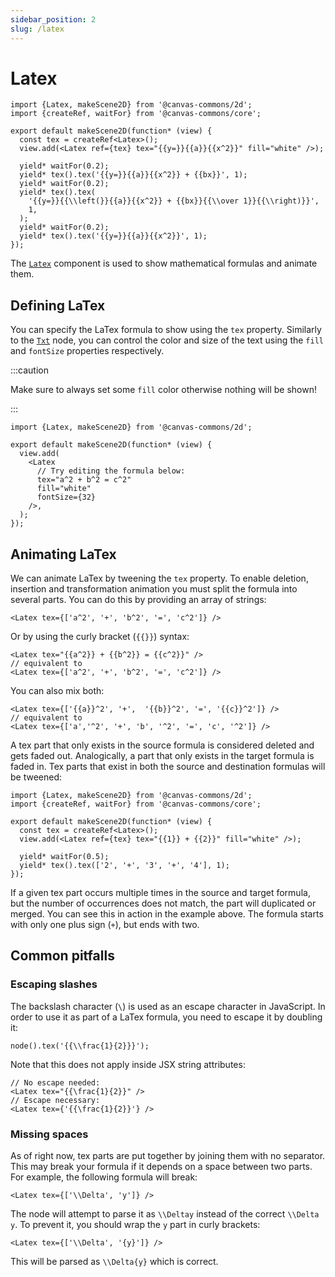 ```yaml
---
sidebar_position: 2
slug: /latex
---
```


# Latex

```tsx editor mode=preview
import {Latex, makeScene2D} from '@canvas-commons/2d';
import {createRef, waitFor} from '@canvas-commons/core';

export default makeScene2D(function* (view) {
  const tex = createRef<Latex>();
  view.add(<Latex ref={tex} tex="{{y=}}{{a}}{{x^2}}" fill="white" />);

  yield* waitFor(0.2);
  yield* tex().tex('{{y=}}{{a}}{{x^2}} + {{bx}}', 1);
  yield* waitFor(0.2);
  yield* tex().tex(
    '{{y=}}{{\\left(}}{{a}}{{x^2}} + {{bx}}{{\\over 1}}{{\\right)}}',
    1,
  );
  yield* waitFor(0.2);
  yield* tex().tex('{{y=}}{{a}}{{x^2}}', 1);
});
```

The [`Latex`](/api/2d/components/Latex) component is used to show mathematical
formulas and animate them.

## Defining LaTex

You can specify the LaTex formula to show using the `tex` property. Similarly to
the [`Txt`](/api/2d/components/Txt) node, you can control the color and size of
the text using the `fill` and `fontSize` properties respectively.

:::caution

Make sure to always set some `fill` color otherwise nothing will be shown!

:::

```tsx editor
import {Latex, makeScene2D} from '@canvas-commons/2d';

export default makeScene2D(function* (view) {
  view.add(
    <Latex
      // Try editing the formula below:
      tex="a^2 + b^2 = c^2"
      fill="white"
      fontSize={32}
    />,
  );
});
```

## Animating LaTex

We can animate LaTex by tweening the `tex` property. To enable deletion,
insertion and transformation animation you must split the formula into several
parts. You can do this by providing an array of strings:

```tsx
<Latex tex={['a^2', '+', 'b^2', '=', 'c^2']} />
```

Or by using the curly bracket (`{{}}`) syntax:

```tsx
<Latex tex="{{a^2}} + {{b^2}} = {{c^2}}" />
// equivalent to
<Latex tex={['a^2', '+', 'b^2', '=', 'c^2']} />
```

You can also mix both:

```tsx
<Latex tex={['{{a}}^2', '+',  '{{b}}^2', '=', '{{c}}^2']} />
// equivalent to
<Latex tex={['a','^2', '+', 'b', '^2', '=', 'c', '^2']} />
```

A tex part that only exists in the source formula is considered deleted and gets
faded out. Analogically, a part that only exists in the target formula is faded
in. Tex parts that exist in both the source and destination formulas will be
tweened:

```tsx editor
import {Latex, makeScene2D} from '@canvas-commons/2d';
import {createRef, waitFor} from '@canvas-commons/core';

export default makeScene2D(function* (view) {
  const tex = createRef<Latex>();
  view.add(<Latex ref={tex} tex="{{1}} + {{2}}" fill="white" />);

  yield* waitFor(0.5);
  yield* tex().tex(['2', '+', '3', '+', '4'], 1);
});
```

If a given tex part occurs multiple times in the source and target formula, but
the number of occurrences does not match, the part will duplicated or merged.
You can see this in action in the example above. The formula starts with only
one plus sign (`+`), but ends with two.

## Common pitfalls

### Escaping slashes

The backslash character (`\`) is used as an escape character in JavaScript. In
order to use it as part of a LaTex formula, you need to escape it by doubling
it:

```tsx
node().tex('{{\\frac{1}{2}}}');
```

Note that this does not apply inside JSX string attributes:

```tsx
// No escape needed:
<Latex tex="{{\frac{1}{2}}" />
// Escape necessary:
<Latex tex={'{{\frac{1}{2}}'} />
```

### Missing spaces

As of right now, tex parts are put together by joining them with no separator.
This may break your formula if it depends on a space between two parts. For
example, the following formula will break:

```tsx
<Latex tex={['\\Delta', 'y']} />
```

The node will attempt to parse it as `\\Deltay` instead of the correct
`\\Delta y`. To prevent it, you should wrap the `y` part in curly brackets:

```tsx
<Latex tex={['\\Delta', '{y}']} />
```

This will be parsed as `\\Delta{y}` which is correct.
